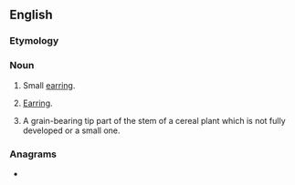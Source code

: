 ==English==

===Etymology===
{{suffix|en|ear|let}}

===Noun===
{{en-noun}}

# {{lb|en|jewelry}} Small [[earring]].
# {{lb|en|jewelry|rare}} [[earring|Earring]].
# {{lb|en|agriculture}} A grain-bearing tip part of the stem of a cereal plant which is not fully developed or a small one.

===Anagrams===
* {{anagrams|en|Aertel|Tralee|alreet|e-alert|elater|relate|telera}}